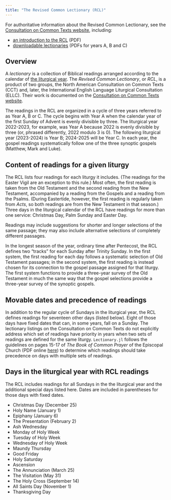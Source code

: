 ```yaml
---
title: "The Revised Common Lectionary (RCL)"
---
```


::: {.callout-note}
For authoritative information about the Revised Common Lectionary, see the [Consultation on Common Texts website](https://www.commontexts.org/rcl/), including:

- [an introduction to the RCL](https://www.commontexts.org/wp-content/uploads/2015/11/RCL_Introduction_Web.pdf) (PDF)
- [downloadable lectionaries](https://www.commontexts.org/rcl/download/) (PDFs for years A, B and C)
:::


## Overview

A *lectionary* is a collection of Biblical readings arranged according to the calendar of [the liturgical year](./liturgicalyear/). The *Revised Common Lectionary*, or  *RCL*, is a product of two groups, the North American Consultation on Common Texts (CCT) and, later, the International English Language Liturgical Consultation (ELLC). Their work is documented on the [Consultation on Common Texts website](https://www.commontexts.org/rcl/).

The readings in the RCL are organized in a cycle of three years referred to as Year A, B or C. The cycle begins with Year A when the calendar year of the first Sunday of Advent is evenly divisible by three. The liturgical year 2022-2023, for example, was Year A because 2022 is evenly divisible by three (or, phrased differently, 2022 modulo 3 is 0). The following liturgical year (2023-2024) is Year B; 2024-2025 will be Year C. In each year, the gospel readings systematically follow one of the three synoptic gospels (Matthew, Mark and Luke).

## Content of readings for a given liturgy


The RCL lists four readings for each liturgy it includes. (The readings for the Easter Vigil are an exception to this rule.) Most often, the first reading is taken from the Old Testament and the second reading from the New Testament, accompanied by a reading from the Gospels and a reading from the Psalms. (During Eastertide, however, the first reading is regularly taken from *Acts*, so both readings are from the New Testament in that season.) Three days in the liturgical calendar of the RCL have readings for more than one service: Christmas Day, Palm Sunday and Easter Day.

Readings may include suggestions for shorter and longer selections of the same passage; they may also include alternative selections of completely different passages.

In the longest season of the year, ordinary time after Pentecost, the RCL defines two "tracks" for each Sunday after Trinity Sunday. In the first system, the first reading for each day follows a systematic selection of Old Testament passages; in the second system, the first reading is instead chosen for its connection to the gospel passage assigned for that liturgy. The first system functions to provide a three-year survey of the Old Testament in much the same way that the gospel selections provide a three-year survey of the synoptic gospels.



## Movable dates and precedence of readings

In addition to the regular cycle of Sundays in the liturgical year, the RCL defines readings for seventeen other days (listed below). Eight of those days have fixed dates that can, in some years, fall on a Sunday. The lectionary listings on the Consultation on Common Texts do not explicitly address which set of readings have priority in years when two sets of readings are defined for the same liturgy. `Lectionary.jl` follows the guidelines on pages 15-17 of *The Book of Common Prayer* of the Episcopal Church (PDF online [here](https://www.episcopalchurch.org/wp-content/uploads/sites/2/2021/02/book-of-common-prayer-2006.pdf)) to determine which readings should take precedence on days with multiple sets of readings.


## Days in the liturgical year with RCL readings

The RCL includes readings for all Sundays in the the liturgical year and the additional special days listed here. Dates are included in parentheses for those days with fixed dates.

- Christmas Day (December 25)
- Holy Name (January 1)
- Epiphany (January 6)
- The Presentation (February 2)
- Ash Wednesday
- Monday of Holy Week
- Tuesday of Holy Week
- Wednesday of Holy Week
- Maundy Thursday 
- Good Friday
- Holy Saturday
- Ascension
- The Annunciation (March 25)
- The Visitation (May 31)
- The Holy Cross (September 14)
- All Saints Day (November 1)
- Thanksgiving Day





